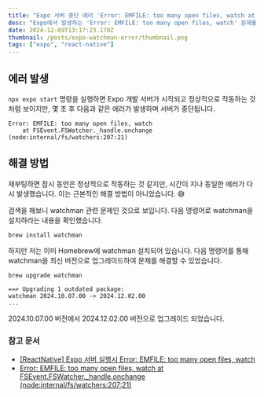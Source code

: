 ```yaml
---
title: "Expo 서버 중단 에러 'Error: EMFILE: too many open files, watch at FSEvent.FSWatcher._handle.onchange (node:internal/fs/watchers:207:21)' 해결"
desc: "Expo에서 발생하는 'Error: EMFILE: too many open files, watch' 문제를 watchman 업그레이드를 통해 해결하는 방법을 소개합니다."
date: 2024-12-09T13:17:23.170Z
thumbnail: /posts/expo-watchman-error/thumbnail.png
tags: ["expo", "react-native"]
---
```


## 에러 발생

`npx expo start` 명령을 실행하면 Expo 개발 서버가 시작되고 정상적으로 작동하는 것처럼 보이지만, 몇 초 후 다음과 같은 에러가 발생하며 서버가 중단됩니다.

```shell
Error: EMFILE: too many open files, watch
    at FSEvent.FSWatcher._handle.onchange (node:internal/fs/watchers:207:21)
```

## 해결 방법

재부팅하면 잠시 동안은 정상적으로 작동하는 것 같지만, 시간이 지나 동일한 에러가 다시 발생했습니다.
이는 근본적인 해결 방법이 아니었습니다. 😅

검색을 해보니 watchman 관련 문제인 것으로 보입니다.
다음 명령어로 watchman을 설치하라는 내용을 확인했습니다.

```shell
brew install watchman
```

하지만 저는 이미 Homebrew에 watchman 설치되어 있습니다.
다음 명령어를 통해 watchman을 최신 버전으로 업그레이드하여 문제를 해결할 수 있었습니다.

```shell {1}
brew upgrade watchman

==> Upgrading 1 outdated package:
watchman 2024.10.07.00 -> 2024.12.02.00
...
```

<Callout type="normal">
  2024.10.07.00 버전에서 2024.12.02.00 버전으로 업그레이드 되었습니다.
</Callout>

### 참고 문서

- [[ReactNative] Expo 서버 실행시 Error: EMFILE: too many open files, watch](https://i-ten.tistory.com/268)
- [Error: EMFILE: too many open files, watch at FSEvent.FSWatcher.\_handle.onchange (node:internal/fs/watchers:207:21)](https://www.reddit.com/r/react/comments/1bksaiy/error_emfile_too_many_open_files_watch_at/)
